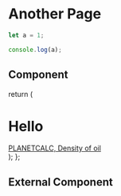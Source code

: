 # Another Page

```js filename="demo.js" {3} copy
let a = 1;

console.log(a);
```

## Component





  return (
    <div>
      <h1>Hello</h1>
      <div><a href="https://planetcalc.com/2829/" data-lang="en" data-code="" data-colors="#263238,#435863,#090c0d,#fa7014,#fb9b5a,#c25004" data-v="4177">PLANETCALC, Density of oil</a><script src="https://embed.planetcalc.com/widget.js?v=4177"></script></div>
    </div>
  );
};

<CalculatorWidget/>

## External Component


<Counters />


